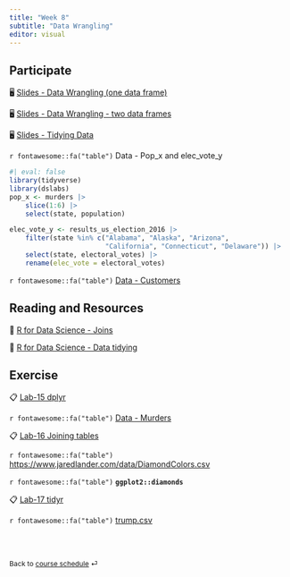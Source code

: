 ```yaml
---
title: "Week 8"
subtitle: "Data Wrangling"
editor: visual
---
```


::: callout-important
:::

## Participate

🖥️ [Slides - Data Wrangling (one data frame)](/slides/12-dplyr-1.html)

🖥️ [Slides - Data Wrangling - two data frames](/slides/13-dplyr-2.html)

🖥️ [Slides - Tidying Data](/slides/14-tidyr.html)

`r fontawesome::fa("table")` Data - Pop_x and elec_vote_y

```r
#| eval: false
library(tidyverse)
library(dslabs)
pop_x <- murders |> 
    slice(1:6) |>
    select(state, population)

elec_vote_y <- results_us_election_2016 |> 
    filter(state %in% c("Alabama", "Alaska", "Arizona", 
                        "California", "Connecticut", "Delaware")) |> 
    select(state, electoral_votes) |> 
    rename(elec_vote = electoral_votes)
```

`r fontawesome::fa("table")` [Data - Customers](/slides/data/sales/customers.csv)

## Reading and Resources

📖 [R for Data Science - Joins](https://r4ds.hadley.nz/joins)

📖 [R for Data Science - Data tidying](https://r4ds.hadley.nz/data-tidy)

## Exercise

📋 [Lab-15 dplyr](/exercise/lab15-dplyr.html)

`r fontawesome::fa("table")` [Data - Murders](/slides/data/murders.csv)

📋 [Lab-16 Joining tables](/exercise/lab16-join.html)

`r fontawesome::fa("table")` <https://www.jaredlander.com/data/DiamondColors.csv>

`r fontawesome::fa("table")` **`ggplot2::diamonds`**

📋 [Lab-17 tidyr](/exercise/lab17-tidyr.html)

`r fontawesome::fa("table")` [trump.csv](/slides/data/trump.csv)

<br><br>

::: {style="font-size: 0.875em;"}
Back to [course schedule](/ "Course schedule") ⏎
:::
